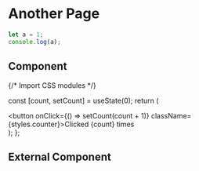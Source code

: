 # Another Page

```js filename="demo.js" {3} copy
let a = 1;
console.log(a);
```

## Component


{/* Import CSS modules */}

  const [count, setCount] = useState(0);
  return (
    <div>
      <button onClick={() => setCount(count + 1)} className={styles.counter}>Clicked {count} times</button>
    </div>
  );
};

<Counter/>

## External Component


<Counters />

